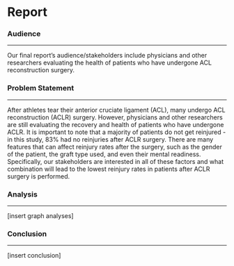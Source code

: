 # Report {.unnumbered}

### Audience
_____________

Our final report’s audience/stakeholders include physicians and other researchers evaluating the health of patients who have undergone ACL reconstruction surgery. 

### Problem Statement
_____________________

After athletes tear their anterior cruciate ligament (ACL), many undergo ACL reconstruction (ACLR) surgery. However, physicians and other researchers are still evaluating the recovery and health of patients who have undergone ACLR. It is important to note that a majority of patients do not get reinjured - in this study, 83% had no reinjuries after ACLR surgery. There are many features that can affect reinjury rates after the surgery, such as the gender of the patient, the graft type used, and even their mental readiness. Specifically, our stakeholders are interested in all of these factors and what combination will lead to the lowest reinjury rates in patients after ACLR surgery is performed. 

### Analysis
____________

[insert graph analyses]

### Conclusion
______________

[insert conclusion]